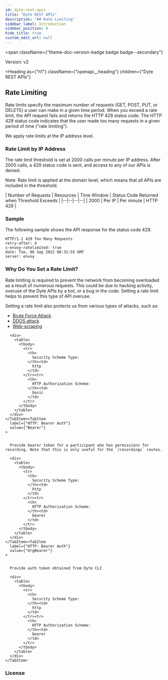 ```yaml
---
id: dyte-rest-apis
title: "Dyte REST APIs"
description: "## Rate Limiting"
sidebar_label: Introduction
sidebar_position: 0
hide_title: true
custom_edit_url: null
---
```



<span
  className={"theme-doc-version-badge badge badge--secondary"}
>
  Version: v2
</span>

<Heading
  as={"h1"}
  className={"openapi__heading"}
  children={"Dyte REST APIs"}
>
</Heading>



## Rate Limiting

Rate limits specify the maximum number of requests (GET, POST, PUT, or DELETE) a user can make in a given time period. When you exceed a rate limit, the API request fails and returns the HTTP 429 status code. The HTTP 429 status code indicates that the user made too many requests in a given period of time ("rate limiting").

We apply rate limits at the IP address level.

### Rate Limit by IP Address

The rate limit threshold is set at 2000 calls per minute per IP address. After 2000 calls, a 429 status code is sent, and access to any of our APIs is denied. 

Note: Rate limit is applied at the domain level, which means that all APIs are included in the threshold.

\| Number of Requests \| Resources \| Time Window \| Status Code Returned when Threshold Exceeds \|
\|--\|--\|--\|--\|
\| 2000 \| Per IP \| Per minute \| HTTP 429 \|

### Sample

The following sample shows the API response for the status code 429.

```http
HTTP/1.1 429 Too Many Requests
retry-after: 4
x-envoy-ratelimited: true
date: Tue, 06 Sep 2022 08:32:55 GMT
server: envoy
```

### Why Do You Set a Rate Limit?

Rate limiting is required to prevent the network from becoming overloaded as a result of numerous requests. This could be due to hacking activity, overuse of the Dyte APIs by a bot, or a bug in the code. Setting a rate limit helps to prevent this type of API overuse.

Setting a rate limit also protects us from various types of attacks, such as:
- [Brute Force Attack](https://www.fortinet.com/resources/cyberglossary/brute-force-attack)
- [DDOS attack](https://aws.amazon.com/shield/ddos-attack-protection/)
- [Web-scraping](https://www.geeksforgeeks.org/what-is-web-scraping-and-how-to-use-it/)

<div
  style={{"marginBottom":"2rem"}}
>
  <Heading
    id={"authentication"}
    as={"h2"}
    className={"openapi-tabs__heading"}
    children={"Authentication"}
  >
  </Heading><SchemaTabs
    className={"openapi-tabs__security-schemes"}
  >
    <TabItem
      label={"HTTP: Basic Auth"}
      value={"Authorization"}
    >
      
      
      
      
      <div>
        <table>
          <tbody>
            <tr>
              <th>
                Security Scheme Type:
              </th><td>
                http
              </td>
            </tr><tr>
              <th>
                HTTP Authorization Scheme:
              </th><td>
                basic
              </td>
            </tr>
          </tbody>
        </table>
      </div>
    </TabItem><TabItem
      label={"HTTP: Bearer Auth"}
      value={"Bearer"}
    >
      
      
      Provide bearer token for a participant who has permissions for recording. Note that this is only useful for the `/recordings` routes.
      
      <div>
        <table>
          <tbody>
            <tr>
              <th>
                Security Scheme Type:
              </th><td>
                http
              </td>
            </tr><tr>
              <th>
                HTTP Authorization Scheme:
              </th><td>
                bearer
              </td>
            </tr>
          </tbody>
        </table>
      </div>
    </TabItem><TabItem
      label={"HTTP: Bearer Auth"}
      value={"OrgBearer"}
    >
      
      
      Provide auth token obtained from Dyte CLI
      
      <div>
        <table>
          <tbody>
            <tr>
              <th>
                Security Scheme Type:
              </th><td>
                http
              </td>
            </tr><tr>
              <th>
                HTTP Authorization Scheme:
              </th><td>
                bearer
              </td>
            </tr>
          </tbody>
        </table>
      </div>
    </TabItem>
  </SchemaTabs>
</div><div
  style={{"marginBottom":"var(--ifm-paragraph-margin-bottom)"}}
>
  <h3
    style={{"marginBottom":"0.25rem"}}
  >
    License
  </h3>
</div>
      